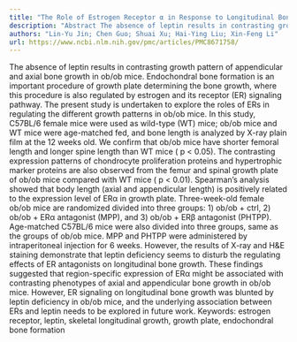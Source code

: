 ```yaml
---
title: "The Role of Estrogen Receptor α in Response to Longitudinal Bone Growth in ob/ob Mice"
description: "Abstract The absence of leptin results in contrasting growth pattern of appendicular and axial bone growth in ob/ob mice. Endochondral bone formation is an important procedure of growth plate determin..."
authors: "Lin-Yu Jin; Chen Guo; Shuai Xu; Hai-Ying Liu; Xin-Feng Li"
url: https://www.ncbi.nlm.nih.gov/pmc/articles/PMC8671758/
---
```


The absence of leptin results in contrasting growth pattern of appendicular and axial bone growth in ob/ob mice. Endochondral bone formation is an important procedure of growth plate determining the bone growth, where this procedure is also regulated by estrogen and its receptor (ER) signaling pathway. The present study is undertaken to explore the roles of ERs in regulating the different growth patterns in ob/ob mice. In this study, C57BL/6 female mice were used as wild-type (WT) mice; ob/ob mice and WT mice were age-matched fed, and bone length is analyzed by X-ray plain film at the 12 weeks old. We confirm that ob/ob mice have shorter femoral length and longer spine length than WT mice ( p < 0.05). The contrasting expression patterns of chondrocyte proliferation proteins and hypertrophic marker proteins are also observed from the femur and spinal growth plate of ob/ob mice compared with WT mice ( p < 0.01). Spearman’s analysis showed that body length (axial and appendicular length) is positively related to the expression level of ERα in growth plate. Three-week-old female ob/ob mice are randomized divided into three groups: 1) ob/ob + ctrl, 2) ob/ob + ERα antagonist (MPP), and 3) ob/ob + ERβ antagonist (PHTPP). Age-matched C57BL/6 mice were also divided into three groups, same as the groups of ob/ob mice. MPP and PHTPP were administered by intraperitoneal injection for 6 weeks. However, the results of X-ray and H&E staining demonstrate that leptin deficiency seems to disturb the regulating effects of ER antagonists on longitudinal bone growth. These findings suggested that region-specific expression of ERα might be associated with contrasting phenotypes of axial and appendicular bone growth in ob/ob mice. However, ER signaling on longitudinal bone growth was blunted by leptin deficiency in ob/ob mice, and the underlying association between ERs and leptin needs to be explored in future work. Keywords: estrogen receptor, leptin, skeletal longitudinal growth, growth plate, endochondral bone formation
